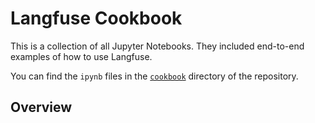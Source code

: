 # Langfuse Cookbook

This is a collection of all Jupyter Notebooks. They included end-to-end examples of how to use Langfuse.

You can find the `ipynb` files in the [`cookbook`](https://github.com/langfuse/langfuse-docs/tree/main/cookbook) directory of the repository.

## Overview


<CookbookIndex />
